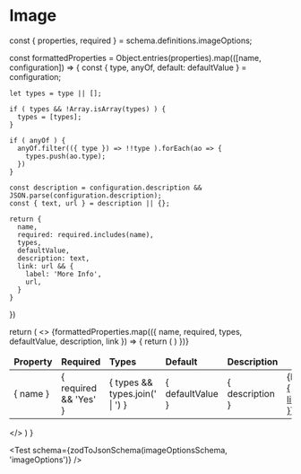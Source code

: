 

# Image

  const { properties, required } = schema.definitions.imageOptions;

  const formattedProperties = Object.entries(properties).map(([name, configuration]) => {
    const { type, anyOf, default: defaultValue } = configuration;

    let types = type || [];

    if ( types && !Array.isArray(types) ) {
      types = [types];
    }

    if ( anyOf ) {
      anyOf.filter(({ type }) => !!type ).forEach(ao => {
        types.push(ao.type);
      })
    }

    const description = configuration.description && JSON.parse(configuration.description);
    const { text, url } = description || {};

    return {
      name,
      required: required.includes(name),
      types,
      defaultValue,
      description: text,
      link: url && {
        label: 'More Info',
        url,
      }
    }
  })

  return (
    <>
      <table>
        <thead>
          <tr>
            <td><strong>Property</strong></td>
            <td><strong>Required</strong></td>
            <td><strong>Types</strong></td>
            <td><strong>Default</strong></td>
            <td><strong>Description</strong></td>
            <td></td>
          </tr>
        </thead>
        <tbody>
        {formattedProperties.map(({ name, required, types, defaultValue, description, link }) => {
          return (
            <tr key={name}>
              <td>{ name }</td>
              <td>{ required && 'Yes' }</td>
              <td>{ types && types.join(' | ') }</td>
              <td>{ defaultValue }</td>
              <td>{ description }</td>
              <td>
                {link && <a href={link.url}>{ link.label }</a>}
              </td>
            </tr>
          )
        })}
        </tbody>
      </table>
    </>
  )
}

<Test schema={zodToJsonSchema(imageOptionsSchema, 'imageOptions')} />